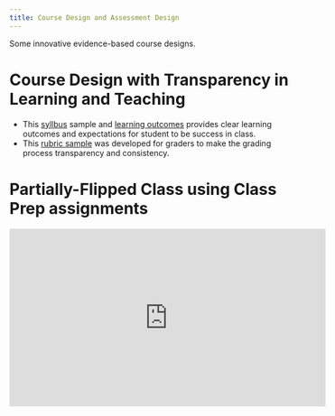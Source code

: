 ```yaml
---
title: Course Design and Assessment Design
---
```

::: {.callout-note}
Some innovative evidence-based course designs.
:::

# Course Design with Transparency in Learning and Teaching

- This [syllbus](Syllabus%20for%20Spring%202022%20MATH-1100-001.pdf) sample and [learning outcomes](Learning%20Targets_Outcomes%20for%20Exams_%20Sp20%20MATH%201050%20CBE%20Build.pdf) provides clear learning outcomes and expectations for student to be success in class. 
- This [rubric sample](CCAP_MATH_1100_for_Graders__shared_.pdf) was developed for graders to make the grading process transparency and consistency.

# Partially-Flipped Class using Class Prep assignments

<iframe width="560" height="315" src="https://www.youtube.com/embed/JSAnABPj4MA?si=3AAVvsxiG3tm0dDO" title="YouTube video player" frameborder="0" allow="accelerometer; autoplay; clipboard-write; encrypted-media; gyroscope; picture-in-picture; web-share" referrerpolicy="strict-origin-when-cross-origin" allowfullscreen></iframe>